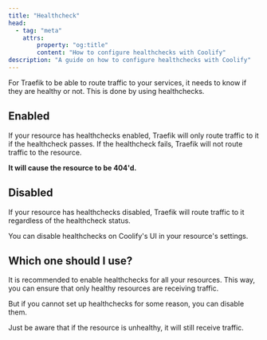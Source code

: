 ```yaml
---
title: "Healthcheck"
head:
  - tag: "meta"
    attrs:
        property: "og:title"
        content: "How to configure healthchecks with Coolify"
description: "A guide on how to configure healthchecks with Coolify"
---
```


For Traefik to be able to route traffic to your services, it needs to know if they are healthy or not. This is done by using healthchecks.

## Enabled

If your resource has healthchecks enabled, Traefik will only route traffic to it if the healthcheck passes. If the healthcheck fails, Traefik will not route traffic to the resource.

**It will cause the resource to be 404'd.**

## Disabled

If your resource has healthchecks disabled, Traefik will route traffic to it regardless of the healthcheck status.

You can disable healthchecks on Coolify's UI in your resource's settings.

## Which one should I use?

It is recommended to enable healthchecks for all your resources. This way, you can ensure that only healthy resources are receiving traffic.

But if you cannot set up healthchecks for some reason, you can disable them.

Just be aware that if the resource is unhealthy, it will still receive traffic.
